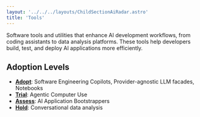 ```yaml
---
layout: '../../../layouts/ChildSectionAiRadar.astro'
title: 'Tools'
---
```



Software tools and utilities that enhance AI development workflows, from coding assistants to data analysis platforms. These tools help developers build, test, and deploy AI applications more efficiently.

<SingleQuadrantData quadrantName='tools' />

## Adoption Levels

- **[Adopt](/ai-radar/tools/adopt)**: Software Engineering Copilots, Provider-agnostic LLM facades, Notebooks
- **[Trial](/ai-radar/tools/trial)**: Agentic Computer Use
- **[Assess](/ai-radar/tools/assess)**: AI Application Bootstrappers
- **[Hold](/ai-radar/tools/hold)**: Conversational data analysis
